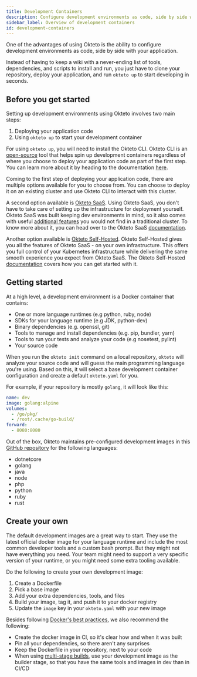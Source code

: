```yaml
---
title: Development Containers
description: Configure development environments as code, side by side with your application
sidebar_label: Overview of development containers
id: development-containers
---
```


One of the advantages of using Okteto is the ability to configure development environments as code, side by side with your application.

Instead of having to keep a wiki with a never-ending list of tools, dependencies, and scripts to install and run, you just have to clone your repository, deploy your application, and run `okteto up` to start developing in seconds.

## Before you get started

Setting up development environments using Okteto involves two main steps:

1. Deploying your application code
2. Using `okteto up` to start your development container

For using `okteto up`, you will need to install the Okteto CLI. Okteto CLI is an [open-source](https://github.com/okteto/okteto) tool that helps spin up development containers regardless of where you choose to deploy your application code as part of the first step. You can learn more about it by heading to the documentation [here](core/using-okteto-cli.mdx). 

Coming to the first step of deploying your application code, there are multiple options available for you to choose from. You can choose to deploy it on an existing cluster and use Okteto CLI to interact with this cluster. 

A second option available is [Okteto SaaS](https://www.okteto.com/pricing/?plan=SaaS). Using Okteto SaaS, you don't have to take care of setting up the infrastructure for deployment yourself. Okteto SaaS was built keeping dev environments in mind, so it also comes with useful [additional features](index.md) you would not find in a traditional cluster. To know more about it, you can head over to the Okteto SaaS [documentation](index.md). 

Another option available is [Okteto Self-Hosted](https://www.okteto.com/pricing/). Okteto Self-Hosted gives you all the features of Okteto SaaS - on your own infrastructure. This offers you full control of your Kubernetes infrastructure while delivering the same smooth experience you expect from Okteto SaaS. The Okteto Self-Hosted [documentation](self-hosted/overview.mdx) covers how you can get started with it.

## Getting started

At a high level, a development environment is a Docker container that contains:

- One or more language runtimes (e.g python, ruby, node)
- SDKs for your language runtime (e.g JDK, python-dev)
- Binary dependencies (e.g. openssl, git)
- Tools to manage and install dependencies (e.g. pip, bundler, yarn)
- Tools to run your tests and analyze your code (e.g nosetest, pylint)
- Your source code

When you run the `okteto init` command on a local repository, `okteto` will analyze your source code and will guess the main programming language you're using.
Based on this, it will select a base development container configuration and create a default `okteto.yaml` for you.

For example, if your repository is mostly `golang`, it will look like this:

```yaml
name: dev
image: golang:alpine
volumes:
  - /go/pkg/
  - /root/.cache/go-build/
forward:
  - 8080:8080
```

Out of the box, Okteto maintains pre-configured development images in this [GitHub repository](https://github.com/okteto/devenv) for the following languages:

- dotnetcore
- golang
- java
- node
- php
- python
- ruby
- rust

## Create your own

The default development images are a great way to start.
They use the latest official docker image for your language runtime and include the most common developer tools and a custom bash prompt.
But they might not have everything you need. Your team might need to support a very specific version of your runtime, or you might need some extra tooling available.

Do the following to create your own development image:

1. Create a Dockerfile
1. Pick a base image
1. Add your extra dependencies, tools, and files
1. Build your image, tag it, and push it to your docker registry
1. Update the `image` key in your `okteto.yaml` with your new image

Besides following [Docker's best practices](https://docs.docker.com/develop/develop-images/dockerfile_best-practices/), we also recommend the following:

- Create the docker image in CI, so it's clear how and when it was built
- Pin all your dependencies, so there aren't any surprises
- Keep the Dockerfile in your repository, next to your code
- When using [multi-stage builds](https://docs.docker.com/develop/develop-images/multistage-build/), use your development image as the builder stage, so that you have the same tools and images in dev than in CI/CD
